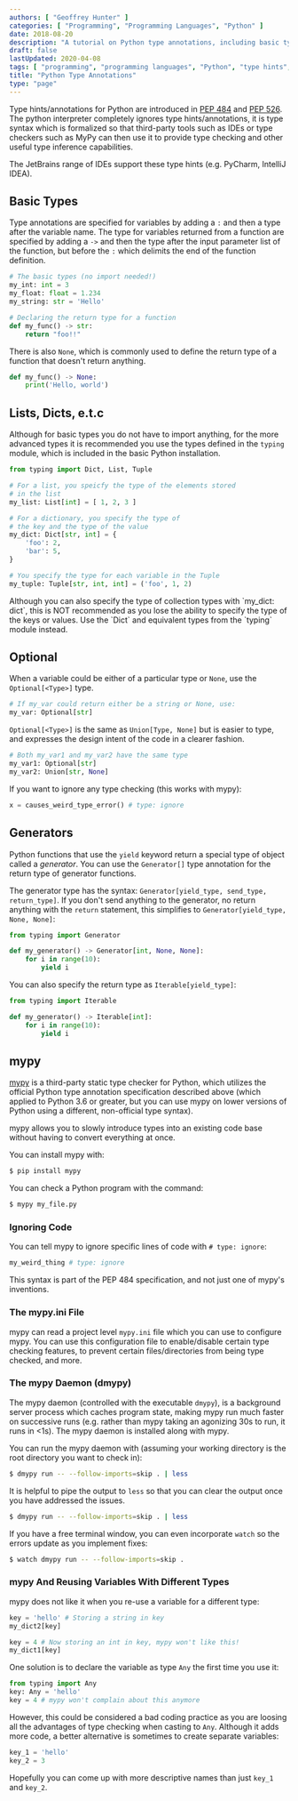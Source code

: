 ```yaml
---
authors: [ "Geoffrey Hunter" ]
categories: [ "Programming", "Programming Languages", "Python" ]
date: 2018-08-20
description: "A tutorial on Python type annotations, including basic types, Optional, casts and mypy."
draft: false
lastUpdated: 2020-04-08
tags: [ "programming", "programming languages", "Python", "type hints", "type annotations", "syntax", "mypy", "PEP 526", "PEP 484", "code", "dmypy", "mypy daemon" ]
title: "Python Type Annotations"
type: "page"
---
```



Type hints/annotations for Python are introduced in [PEP 484](https://www.python.org/dev/peps/pep-0484/) and [PEP 526](https://www.python.org/dev/peps/pep-0526/). The python interpreter completely ignores type hints/annotations, it is type syntax which is formalized so that third-party tools such as IDEs or type checkers such as MyPy can then use it to provide type checking and other useful type inference capabilities.

The JetBrains range of IDEs support these type hints (e.g. PyCharm, IntelliJ IDEA).

## Basic Types

Type annotations are specified for variables by adding a `:` and then a type after the variable name. The type for variables returned from a function are specified by adding a `->` and then the type after the input parameter list of the function, but before the `:` which delimits the end of the function definition.

```python
# The basic types (no import needed!)
my_int: int = 3
my_float: float = 1.234
my_string: str = 'Hello'

# Declaring the return type for a function
def my_func() -> str:
    return "foo!!"
```

There is also `None`, which is commonly used to define the return type of a function that doesn't return anything.

```python
def my_func() -> None:
    print('Hello, world')
```

## Lists, Dicts, e.t.c

Although for basic types you do not have to import anything, for the more advanced types it is recommended you use the types defined in the `typing` module, which is included in the basic Python installation.

```python    
from typing import Dict, List, Tuple

# For a list, you speicfy the type of the elements stored
# in the list
my_list: List[int] = [ 1, 2, 3 ]

# For a dictionary, you specify the type of
# the key and the type of the value
my_dict: Dict[str, int] = {
    'foo': 2,
    'bar': 5,
}

# You specify the type for each variable in the Tuple
my_tuple: Tuple[str, int, int] = ('foo', 1, 2)
```

<Aside type="caution">
Although you can also specify the type of collection types with `my_dict: dict`, this is NOT recommended as you lose the ability to specify the type of the keys or values. Use the `Dict` and equivalent types from the `typing` module instead.
</Aside>

## Optional

When a variable could be either of a particular type or `None`, use the `Optional[<Type>]` type.
    
```python
# If my_var could return either be a string or None, use:
my_var: Optional[str]
```

`Optional[<Type>]` is the same as `Union[Type, None]` but is easier to type, and expresses the design intent of the code in a clearer fashion.

```python
# Both my_var1 and my_var2 have the same type
my_var1: Optional[str]     
my_var2: Union[str, None]
```

If you want to ignore any type checking (this works with mypy):

```python    
x = causes_weird_type_error() # type: ignore
```

## Generators

Python functions that use the `yield` keyword return a special type of object called a _generator_. You can use the `Generator[]` type annotation for the return type of generator functions.

The generator type has the syntax: `Generator[yield_type, send_type, return_type]`. If you don't send anything to the generator, no return anything with the `return` statement, this simplifies to `Generator[yield_type, None, None]`:

```python
from typing import Generator

def my_generator() -> Generator[int, None, None]:
    for i in range(10):
        yield i

```

You can also specify the return type as `Iterable[yield_type]`:

```python
from typing import Iterable

def my_generator() -> Iterable[int]:
    for i in range(10):
        yield i
```

## mypy

[mypy](http://mypy-lang.org/) is a third-party static type checker for Python, which utilizes the official Python type annotation specification described above (which applied to Python 3.6 or greater, but you can use mypy on lower versions of Python using a different, non-official type syntax).

mypy allows you to slowly introduce types into an existing code base without having to convert everything at once.

You can install mypy with:

```sh
$ pip install mypy
```

You can check a Python program with the command:

```sh
$ mypy my_file.py
```

### Ignoring Code

You can tell mypy to ignore specific lines of code with `# type: ignore`:

```python
my_weird_thing # type: ignore
```

<Aside type="note">
This syntax is part of the PEP 484 specification, and not just one of mypy's inventions.
</Aside>

### The mypy.ini File

mypy can read a project level `mypy.ini` file which you can use to configure mypy. You can use this configuration file to enable/disable certain type checking features, to prevent certain files/directories from being type checked, and more.

### The mypy Daemon (dmypy)

The mypy daemon (controlled with the executable `dmypy`), is a background server process which caches program state, making mypy run much faster on successive runs (e.g. rather than mypy taking an agonizing 30s to run, it runs in &lt;1s). The mypy daemon is installed along with mypy.

You can run the mypy daemon with (assuming your working directory is the root directory you want to check in):

```sh
$ dmypy run -- --follow-imports=skip . | less
```

It is helpful to pipe the output to `less` so that you can clear the output once you have addressed the issues. 

```sh
$ dmypy run -- --follow-imports=skip . | less
```

If you have a free terminal window, you can even incorporate `watch` so the errors update as you implement fixes:

```sh
$ watch dmypy run -- --follow-imports=skip .
```

### mypy And Reusing Variables With Different Types

mypy does not like it when you re-use a variable for a different type:

```python
key = 'hello' # Storing a string in key
my_dict2[key]

key = 4 # Now storing an int in key, mypy won't like this!
my_dict1[key]
```

One solution is to declare the variable as type `Any` the first time you use it:

```python
from typing import Any
key: Any = 'hello'
key = 4 # mypy won't complain about this anymore
```

However, this could be considered a bad coding practice as you are loosing all the advantages of type checking when casting to `Any`. Although it adds more code, a better alternative is sometimes to create separate variables:

```python
key_1 = 'hello'
key_2 = 3
```

Hopefully you can come up with more descriptive names than just `key_1` and `key_2`.